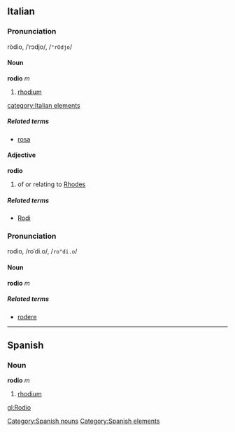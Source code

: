 ==Italian==
===Pronunciation===
ròdio, /ˈrɔdjo/, /<tt>"rOdjo</tt>/
====Noun====
'''rodio''' ''m''

# [[rhodium]]
[[category:Italian elements]]

=====Related terms=====
*[[rosa]]

====Adjective====
'''rodio'''

# of or relating to [[Rhodes]]

=====Related terms=====
*[[Rodi]]

===Pronunciation===
rodìo, /roˈdi.o/, /<tt>ro"di.o</tt>/
====Noun====
'''rodio''' ''m''

=====Related terms=====
*[[rodere]]

----
== Spanish ==
=== Noun ===
'''rodio''' ''m''
# [[rhodium]]

[[Category:Spanish nouns]]
[[Category:Spanish elements]]

[[gl:Rodio]]
